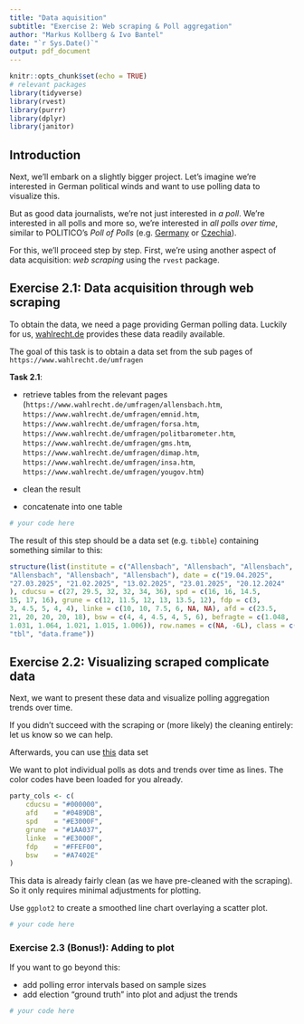 ```yaml
---
title: "Data aquisition"
subtitle: "Exercise 2: Web scraping & Poll aggregation"
author: "Markus Kollberg & Ivo Bantel"
date: "`r Sys.Date()`"
output: pdf_document
---
```


```r
knitr::opts_chunk$set(echo = TRUE)
# relevant packages
library(tidyverse)
library(rvest)
library(purrr)
library(dplyr)
library(janitor)
```

## Introduction

Next, we'll embark on a slightly bigger project. Let's imagine we're interested in German political winds and want to use polling data to visualize this.

But as good data journalists, we're not just interested in _a poll_. We're interested in all polls and more so, we're interested in *all polls over time*, similar to POLITICO's *Poll of Polls* (e.g. [Germany](https://www.politico.eu/europe-poll-of-polls/germany) or [Czechia](https://www.politico.eu/europe-poll-of-polls/czech-republic)).

For this, we'll proceed step by step. First, we're using another aspect of data acquisition: *web scraping* using the `rvest` package.

## Exercise 2.1: Data acquisition through web scraping

To obtain the data, we need a page providing German polling data. Luckily for us, [wahlrecht.de](https://www.wahlrecht.de) provides these data readily available.

The goal of this task is to obtain a data set from the sub pages of `https://www.wahlrecht.de/umfragen`

**Task 2.1**:

- retrieve tables from the relevant pages (`https://www.wahlrecht.de/umfragen/allensbach.htm`, `https://www.wahlrecht.de/umfragen/emnid.htm`, `https://www.wahlrecht.de/umfragen/forsa.htm`, `https://www.wahlrecht.de/umfragen/politbarometer.htm`, `https://www.wahlrecht.de/umfragen/gms.htm`, `https://www.wahlrecht.de/umfragen/dimap.htm`, `https://www.wahlrecht.de/umfragen/insa.htm`, `https://www.wahlrecht.de/umfragen/yougov.htm`)

- clean the result

- concatenate into one table


```r

# your code here

```

The result of this step should be a data set (e.g. `tibble`) containing something similar to this:
```r
structure(list(institute = c("Allensbach", "Allensbach", "Allensbach", 
"Allensbach", "Allensbach", "Allensbach"), date = c("19.04.2025", 
"27.03.2025", "21.02.2025", "13.02.2025", "23.01.2025", "20.12.2024"
), cducsu = c(27, 29.5, 32, 32, 34, 36), spd = c(16, 16, 14.5, 
15, 17, 16), grune = c(12, 11.5, 12, 13, 13.5, 12), fdp = c(3, 
3, 4.5, 5, 4, 4), linke = c(10, 10, 7.5, 6, NA, NA), afd = c(23.5, 
21, 20, 20, 20, 18), bsw = c(4, 4, 4.5, 4, 5, 6), befragte = c(1.048, 
1.031, 1.064, 1.021, 1.015, 1.006)), row.names = c(NA, -6L), class = c("tbl_df", 
"tbl", "data.frame"))
```


## Exercise 2.2: Visualizing scraped complicate data

Next, we want to present these data and visualize polling aggregation trends over time.

If you didn't succeed with the scraping or (more likely) the cleaning entirely: let us know so we can help.

Afterwards, you can use [this](https://www.dropbox.com/scl/fi/ub04b3zho4drtrw3pbqre/DE_wahlrecht_polls_student-copy.csv?rlkey=rsk0fhbuly3v8aewe0foxhytm&dl=0) data set

We want to plot individual polls as dots and trends over time as lines. The color codes have been loaded for you already.

```r
party_cols <- c(
    cducsu = "#000000",
    afd    = "#0489DB",
    spd    = "#E3000F",
    grune  = "#1AA037",
    linke  = "#E3000F",
    fdp    = "#FFEF00",
    bsw    = "#A7402E"
)
```

This data is already fairly clean (as we have pre-cleaned with the scraping). So it only requires minimal adjustments for plotting. 

Use `ggplot2` to create a smoothed line chart overlaying a scatter plot.

```r

# your code here

```

### Exercise 2.3 (Bonus!): Adding to plot

If you want to go beyond this:

- add polling error intervals based on sample sizes
- add election "ground truth" into plot and adjust the trends

```r

# your code here

```
